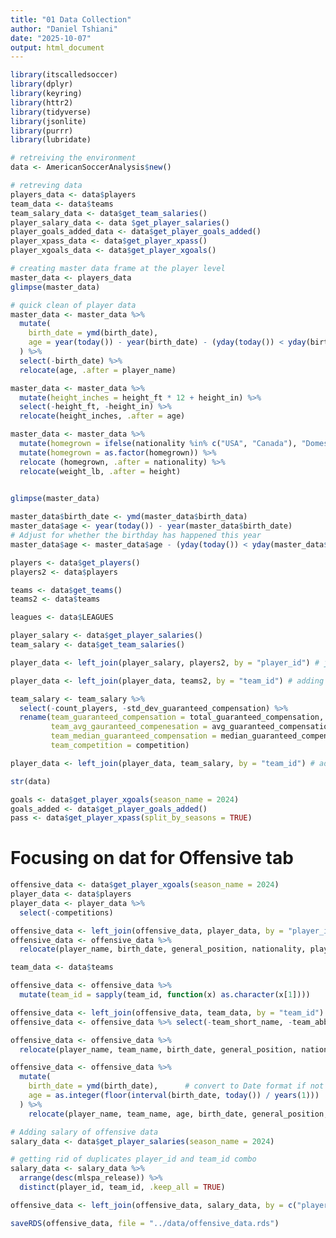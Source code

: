 ```yaml
---
title: "01 Data Collection"
author: "Daniel Tshiani"
date: "2025-10-07"
output: html_document
---
```


```r
library(itscalledsoccer)
library(dplyr)
library(keyring)
library(httr2)
library(tidyverse)
library(jsonlite)
library(purrr)
library(lubridate)
```



```r
# retreiving the environment
data <- AmericanSoccerAnalysis$new()
```
```r
# retreving data
players_data <- data$players
team_data <- data$teams
team_salary_data <- data$get_team_salaries()
player_salary_data <- data $get_player_salaries()
player_goals_added_data <- data$get_player_goals_added()
player_xpass_data <- data$get_player_xpass()
player_xgoals_data <- data$get_player_xgoals()
```

```r
# creating master data frame at the player level
master_data <- players_data
glimpse(master_data)
```

```r
# quick clean of player data
master_data <- master_data %>%
  mutate(
    birth_date = ymd(birth_date),
    age = year(today()) - year(birth_date) - (yday(today()) < yday(birth_date))
  ) %>%
  select(-birth_date) %>%
  relocate(age, .after = player_name)

master_data <- master_data %>%
  mutate(height_inches = height_ft * 12 + height_in) %>%
  select(-height_ft, -height_in) %>%
  relocate(height_inches, .after = age)

master_data <- master_data %>%
  mutate(homegrown = ifelse(nationality %in% c("USA", "Canada"), "Domestic", "Foreign")) %>%
  mutate(homegrown = as.factor(homegrown)) %>%
  relocate (homegrown, .after = nationality) %>%
  relocate(weight_lb, .after = height)
  

glimpse(master_data)
```


```r
master_data$birth_date <- ymd(master_data$birth_data)
master_data$age <- year(today()) - year(master_data$birth_date)
# Adjust for whether the birthday has happened this year
master_data$age <- master_data$age - (yday(today()) < yday(master_data$birth_date))

```



```r
players <- data$get_players()
players2 <- data$players

teams <- data$get_teams()
teams2 <- data$teams

leagues <- data$LEAGUES

player_salary <- data$get_player_salaries()
team_salary <- data$get_team_salaries()


```

```r
player_data <- left_join(player_salary, players2, by = "player_id") # joining player and salary data at the season/salary level

player_data <- left_join(player_data, teams2, by = "team_id") # adding team names to the data
```

```r
team_salary <- team_salary %>%
  select(-count_players, -std_dev_guaranteed_compensation) %>%
  rename(team_guaranteed_compensation = total_guaranteed_compensation,
         team_avg_gauranteed_compenesation = avg_guaranteed_compensation,
         team_median_guaranteed_compensation = median_guaranteed_compensation,
         team_competition = competition)

player_data <- left_join(player_data, team_salary, by = "team_id") # adding team salary data
```

```r
str(data)
```

```r
goals <- data$get_player_xgoals(season_name = 2024)
goals_added <- data$get_player_goals_added()
pass <- data$get_player_xpass(split_by_seasons = TRUE)
```

# Focusing on dat for Offensive tab

```r
offensive_data <- data$get_player_xgoals(season_name = 2024)
player_data <- data$players
player_data <- player_data %>%
  select(-competitions)

offensive_data <- left_join(offensive_data, player_data, by = "player_id")
offensive_data <- offensive_data %>%
  relocate(player_name, birth_date, general_position, nationality, player_id, team_id)

team_data <- data$teams

offensive_data <- offensive_data %>%
  mutate(team_id = sapply(team_id, function(x) as.character(x[1])))

offensive_data <- left_join(offensive_data, team_data, by = "team_id")
offensive_data <- offensive_data %>% select(-team_short_name, -team_abbreviation)

offensive_data <- offensive_data %>%
  relocate(player_name, team_name, birth_date, general_position, nationality, player_id, team_id)
```


```r
offensive_data <- offensive_data %>%
  mutate(
    birth_date = ymd(birth_date),      # convert to Date format if not already
    age = as.integer(floor(interval(birth_date, today()) / years(1)))
  ) %>%
    relocate(player_name, team_name, age, birth_date, general_position, nationality)
```

```r
# Adding salary of offensive data
salary_data <- data$get_player_salaries(season_name = 2024)

# getting rid of duplicates player_id and team_id combo
salary_data <- salary_data %>%
  arrange(desc(mlspa_release)) %>%
  distinct(player_id, team_id, .keep_all = TRUE)

offensive_data <- left_join(offensive_data, salary_data, by = c("player_id", "team_id"))
```


```r
saveRDS(offensive_data, file = "../data/offensive_data.rds")
```


